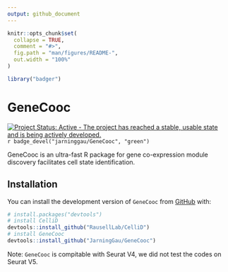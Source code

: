 ```yaml
---
output: github_document
---
```


```r
knitr::opts_chunk$set(
  collapse = TRUE,
  comment = "#>",
  fig.path = "man/figures/README-",
  out.width = "100%"
)
```

```r
library("badger")
```

# GeneCooc

[![Project Status: Active - The project has reached a stable, usable state and is being actively developed.](http://www.repostatus.org/badges/latest/active.svg)](http://www.repostatus.org/#active)
`r badge_devel("jarninggau/GeneCooc", "green")`

GeneCooc is an ultra-fast R package for gene co-expression module discovery facilitates cell state identification.


## Installation

You can install the development version of `GeneCooc` from [GitHub](https://github.com/) with:

``` r
# install.packages("devtools")
# install CelliD
devtools::install_github("RausellLab/CelliD")
# install GeneCooc
devtools::install_github("JarningGau/GeneCooc")
```

Note: `GeneCooc` is compitable with Seurat V4, we did not test the codes on Seurat V5.

